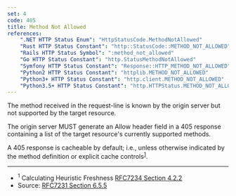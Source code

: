 ```yaml
---
set: 4
code: 405
title: Method Not Allowed
references:
    ".NET HTTP Status Enum": "HttpStatusCode.MethodNotAllowed"
    "Rust HTTP Status Constant": "http::StatusCode::METHOD_NOT_ALLOWED"
    "Rails HTTP Status Symbol": ":method_not_allowed"
    "Go HTTP Status Constant": "http.StatusMethodNotAllowed"
    "Symfony HTTP Status Constant": "Response::HTTP_METHOD_NOT_ALLOWED"
    "Python2 HTTP Status Constant": "httplib.METHOD_NOT_ALLOWED"
    "Python3+ HTTP Status Constant": "http.client.METHOD_NOT_ALLOWED"
    "Python3.5+ HTTP Status Constant": "http.HTTPStatus.METHOD_NOT_ALLOWED"
---
```


<CodeTitle code={code} title={title} />

The method received in the request-line is known by the origin server but not supported by the target resource.

The origin server MUST generate an Allow header field in a 405 response containing a list of the target resource's currently supported methods.

A 405 response is cacheable by default; i.e., unless otherwise indicated by the method definition or explicit cache controls<sup>[1](#ref-1)</sup>.

---

* <span id="ref-1"><sup>1</sup> Calculating Heuristic Freshness [RFC7234 Section 4.2.2][2]</span>
* Source: [RFC7231 Section 6.5.5][1]

[1]: <https://tools.ietf.org/html/rfc7231#section-6.5.5>
[2]: <https://tools.ietf.org/html/rfc7234#section-4.2.2>
